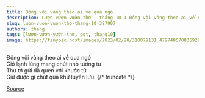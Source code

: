 ```yaml
---
title: Đông vội vàng theo ai về qua ngó
description: Lượn vượn vườn thơ - tháng 10-1 Đông vội vàng theo ai về qua ngó Gió lạnh lùng mang chút nhỏ tương tư
slug: luon-vuon-vuon-tho-thang-10-387907
authors: thang
tags: [lượn-vượn-vườn-thơ, pqt, thang10]
image: https://tinypic.host/images/2023/02/28/310079131_479748570836929_2049668249962049180_n.th.jpg
---
```


Đông vội vàng theo ai về qua ngó\
Gió lạnh lùng mang chút nhỏ tương tư\
Thư tớ gửi đã quen với khước từ\
Giữ được gì chút quá khứ luyến lưu.
{/* truncate */}


[Source](https://www.facebook.com/ape.poem/posts/pfbid0367iQRvgAaE9jQUd6DmoKmgBT3xZ98FQ4UXxvXjo2aN31xpHT4BPt5h5oCB81LFTQl)
